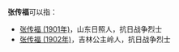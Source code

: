 '''张传福'''可以指：
* [[张传福_(1901年)|张传福 (1901年)]]，山东日照人，抗日战争烈士
* [[张传福_(1902年)|张传福 (1902年)]]，吉林公主岭人，抗日战争烈士

{{disambig}}